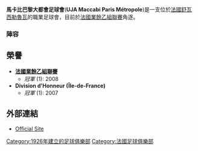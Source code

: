 {{Infobox football club |
  clubname = 馬卡比巴黎大都會足球會|
  image    = |
  fullname = UJA Maccabi Paris Métropole  |
  nickname =  |
  founded  = {{start date and age|df=yes|1926}} |
  ground   = [[舒瓦西勒魯瓦|舒瓦西勒魯瓦]]部門體育公園|
  capacity = |
  chairman = Gilles Baudu |
  manager  = David Boulanger|
  league   = [[法國業餘乙組聯賽|法國業餘乙組聯賽]] |
  season   = 2012–13  |
  position = [[法國業餘聯賽|法國業餘聯賽]] B組, 第17名 (降級) |
  website  = http://www.uja-foot.fr/ |
  pattern_la1=|pattern_b1=_adidas_piping_gold|pattern_ra1=|
  leftarm1=000000|body1=000000|rightarm1=000000|shorts1=000000|socks1=000000|
pattern_la2=|pattern_b2=_black_lowleft_highright|pattern_ra2=|
  leftarm2=ffff00|body2=ffff00|rightarm2=ffff00|shorts2=ffff00|socks2=ffff00|
}}
'''馬卡比巴黎大都會足球會'''('''UJA Maccabi Paris Métropole''')是一支位於[[法國|法國]][[舒瓦西勒魯瓦|舒瓦西勒魯瓦]]的職業足球會，目前於[[法國業餘乙組聯賽|法國業餘乙組聯賽]]角逐。

=== 陣容 ===
{{updated|2010年12月12日}}
{{Fs start}}
{{Fs player|no=1|nat=FRA|name=[[Anthony_Scribe|Anthony Scribe]]|pos=GK|other=由[[蒙彼利埃體育會|蒙彼利埃]]外借}}
{{Fs player|no=4|nat=FRA|name=Mickaël Oueifio|pos=MF}}
{{Fs player|no=5|nat=FRA|name=David Couto Pinto|pos=DF}}
{{Fs player|no=6|nat=FRA|name=José Dos Santos|pos=DF}}
{{Fs player|no=7|nat=FRA|name=Steve Vétier|pos=MF}}
{{Fs player|no=8|nat=FRA|name=Airton Nascimento|pos=MF}}
{{Fs player|no=11|nat=ALG|name=[[Hakim_Saci|Hakim Saci]]|pos=FW}}
{{Fs player|no=12|nat=FRA|name=Yacine Benaïssa|pos=MF}}
{{Fs player|no=13|nat=CIV|name=[[Doumbia_Siaka|Adams Doumbia]]|pos=FW}}
{{Fs player|no=14|nat=FRA|name=Yann Beauregard|pos=FW}}
{{Fs player|no=15|nat=FRA|name=Yoann Zanoni|pos=DF}}
{{Fs player|no=16|nat=FRA|name=Kevin Quenum|pos=GK}}
{{Fs player|no=17|nat=MLI|name=Martial Oumar Doumbia|pos=DF}}
{{Fs mid}}
{{Fs player|no=18|nat=CIV|name=[[Narcisse_Bonan|Narcisse Bonan]]|pos=MF}}
{{Fs player|no=19|nat=FRA|name=Jonathan Reine-Adelaïde|pos=DF}}
{{Fs player|no=20|nat=FRA|name=Adelcion Da Veiga Ferreira|pos=MF}}
{{Fs player|no=22|nat=FRA|name=Grégory Sofikitis|pos=DF}}
{{Fs player|no=23|nat=CGO|name=Cristel Kimbembe|pos=DF}}
{{Fs player|no=24|nat=FRA|name=Sébastien Vaugeois|pos=MF}}
{{Fs player|no=25|nat=FRA|name=Grégory Nakkaa|pos=MF}}
{{Fs player|no=26|nat=FRA|name=Mouhamadou Kebé|pos=FW}}
{{Fs player|no=28|nat=FRA|name=Fabien Debray|pos=MF}}
{{Fs player|no=29|nat=TUN|name=Toufik Ben Saada|pos=FW}}
{{Fs player|no=30|nat=FRA|name=Sebastien Raphose|pos=GK}}
{{Fs player|no=31|nat=CIV|name=[[Alassane_Diomande|Alassane Diomandé]]|pos=FW}}
{{Fs player|no=33|nat=ALG|name=[[Khaled_Kemas|Khaled Kemas]]|pos=FW}}
{{Fs end}}

== 榮譽==
*'''[[法國業餘乙組聯賽|法國業餘乙組聯賽]]'''
**''冠軍'' (1): 2008
*'''Division d'Honneur (Île-de-France)'''
**''冠軍'' (1): 2007

==外部連結==
* [http://www.uja-foot.fr/ Official Site] {{Wayback|url=http://www.uja-foot.fr/ |date=20110714175755 }}

[[Category:1926年建立的足球俱樂部|Category:1926年建立的足球俱樂部]]
[[Category:法國足球俱樂部|Category:法國足球俱樂部]]